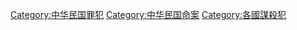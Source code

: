 [[Category:中华民国罪犯|Category:中华民国罪犯]]
[[Category:中华民国命案|Category:中华民国命案]]
[[Category:各國謀殺犯|Category:各國謀殺犯]]